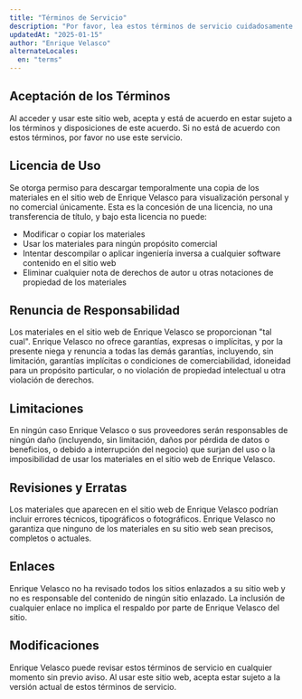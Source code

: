 ```yaml
---
title: "Términos de Servicio"
description: "Por favor, lea estos términos de servicio cuidadosamente antes de usar nuestro sitio web. Al acceder o usar el servicio, acepta estar sujeto a estos términos."
updatedAt: "2025-01-15"
author: "Enrique Velasco"
alternateLocales:
  en: "terms"
---
```


<section>

## Aceptación de los Términos

Al acceder y usar este sitio web, acepta y está de acuerdo en estar sujeto a los términos y disposiciones de este acuerdo. Si no está de acuerdo con estos términos, por favor no use este servicio.

</section>

<section>

## Licencia de Uso

Se otorga permiso para descargar temporalmente una copia de los materiales en el sitio web de Enrique Velasco para visualización personal y no comercial únicamente. Esta es la concesión de una licencia, no una transferencia de título, y bajo esta licencia no puede:

- Modificar o copiar los materiales
- Usar los materiales para ningún propósito comercial
- Intentar descompilar o aplicar ingeniería inversa a cualquier software contenido en el sitio web
- Eliminar cualquier nota de derechos de autor u otras notaciones de propiedad de los materiales

</section>

<section>

## Renuncia de Responsabilidad

Los materiales en el sitio web de Enrique Velasco se proporcionan "tal cual". Enrique Velasco no ofrece garantías, expresas o implícitas, y por la presente niega y renuncia a todas las demás garantías, incluyendo, sin limitación, garantías implícitas o condiciones de comerciabilidad, idoneidad para un propósito particular, o no violación de propiedad intelectual u otra violación de derechos.

</section>

<section>

## Limitaciones

En ningún caso Enrique Velasco o sus proveedores serán responsables de ningún daño (incluyendo, sin limitación, daños por pérdida de datos o beneficios, o debido a interrupción del negocio) que surjan del uso o la imposibilidad de usar los materiales en el sitio web de Enrique Velasco.

</section>

<section>

## Revisiones y Erratas

Los materiales que aparecen en el sitio web de Enrique Velasco podrían incluir errores técnicos, tipográficos o fotográficos. Enrique Velasco no garantiza que ninguno de los materiales en su sitio web sean precisos, completos o actuales.

</section>

<section>

## Enlaces

Enrique Velasco no ha revisado todos los sitios enlazados a su sitio web y no es responsable del contenido de ningún sitio enlazado. La inclusión de cualquier enlace no implica el respaldo por parte de Enrique Velasco del sitio.

</section>

<section>

## Modificaciones

Enrique Velasco puede revisar estos términos de servicio en cualquier momento sin previo aviso. Al usar este sitio web, acepta estar sujeto a la versión actual de estos términos de servicio.

</section>
